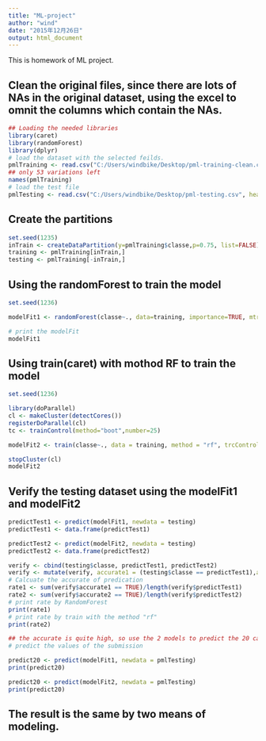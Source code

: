 ---
title: "ML-project"
author: "wind"
date: "2015年12月26日"
output: html_document
---
This is homework of ML project.

## Clean the original files, since there are lots of NAs in the original dataset, using the excel to omnit the columns which contain the NAs.


```{r, cache= TRUE}
## Loading the needed libraries
library(caret)
library(randomForest)
library(dplyr)
# load the dataset with the selected feilds.
pmlTraining <- read.csv("C:/Users/windbike/Desktop/pml-training-clean.csv", header=TRUE)
## only 53 variations left
names(pmlTraining)
# load the test file
pmlTesting <- read.csv("C:/Users/windbike/Desktop/pml-testing.csv", header=TRUE)

```

## Create the partitions
```{r, cache = TRUE}

set.seed(1235)
inTrain <- createDataPartition(y=pmlTraining$classe,p=0.75, list=FALSE)
training <- pmlTraining[inTrain,]
testing <- pmlTraining[-inTrain,]

```
## Using the randomForest to train the model
```{r, cache= TRUE}

set.seed(1236)

modelFit1 <- randomForest(classe~., data=training, importance=TRUE, mtry = 7, na.action = na.omit)

# print the modelFit
modelFit1
```
## Using train(caret) with mothod RF to train the model

```{r, cache =TRUE}
set.seed(1236)

library(doParallel)
cl <- makeCluster(detectCores())
registerDoParallel(cl)
tc <- trainControl(method="boot",number=25)

modelFit2 <- train(classe~., data = training, method = "rf", trcControl=tc)

stopCluster(cl)
modelFit2

```


## Verify the testing dataset using the modelFit1 and modelFit2
```{r, cache= TRUE}
predictTest1 <- predict(modelFit1, newdata = testing)
predictTest1 <- data.frame(predictTest1)

predictTest2 <- predict(modelFit2, newdata = testing)
predictTest2 <- data.frame(predictTest2)

verify <- cbind(testing$classe, predictTest1, predictTest2)
verify <- mutate(verify, accurate1 = (testing$classe == predictTest1),accurate2 = (testing$classe == predictTest2)  )
# Calcuate the accurate of predication
rate1 <- sum(verify$accurate1 == TRUE)/length(verify$predictTest1)
rate2 <- sum(verify$accurate2 == TRUE)/length(verify$predictTest2)
# print rate by RandomForest
print(rate1)
# print rate by train with the method "rf"
print(rate2)

## the accurate is quite high, so use the 2 models to predict the 20 cases.
# predict the values of the submission

predict20 <- predict(modelFit1, newdata = pmlTesting)
print(predict20)

predict20 <- predict(modelFit2, newdata = pmlTesting)
print(predict20)

```
## The result is the same by two means of modeling.

